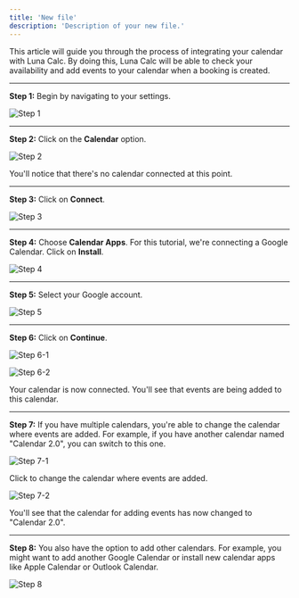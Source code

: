 ```yaml
---
title: 'New file'
description: 'Description of your new file.'
---
```

This article will guide you through the process of integrating your calendar with Luna Calc. By doing this, Luna Calc will be able to check your availability and add events to your calendar when a booking is created.

---

**Step 1:** Begin by navigating to your settings.

![Step 1](https://usercontent.in.prod.clueso.io/ebbf25da-f06e-4e91-8b05-b5f8e12127c5/b52a4b2c-9b9c-466b-a08e-6d4c896013dc/04933a65-b95f-4907-b4a1-0c9461e8895a/images/03aa0b77-5840-475d-a1f1-0692d11ff6f9.png)

---

**Step 2:** Click on the **Calendar** option.

![Step 2](https://usercontent.in.prod.clueso.io/ebbf25da-f06e-4e91-8b05-b5f8e12127c5/b52a4b2c-9b9c-466b-a08e-6d4c896013dc/04933a65-b95f-4907-b4a1-0c9461e8895a/images/d9ef9fba-f6e9-4c71-bf22-37a54572f1ae.png)

You'll notice that there's no calendar connected at this point.

---

**Step 3:** Click on **Connect**.

![Step 3](https://usercontent.in.prod.clueso.io/ebbf25da-f06e-4e91-8b05-b5f8e12127c5/b52a4b2c-9b9c-466b-a08e-6d4c896013dc/04933a65-b95f-4907-b4a1-0c9461e8895a/images/ca940270-ddf1-42a9-8e3a-5b796d9b0740.png)

---

**Step 4:** Choose **Calendar Apps**. For this tutorial, we're connecting a Google Calendar. Click on **Install**.

![Step 4](https://usercontent.in.prod.clueso.io/ebbf25da-f06e-4e91-8b05-b5f8e12127c5/b52a4b2c-9b9c-466b-a08e-6d4c896013dc/04933a65-b95f-4907-b4a1-0c9461e8895a/images/3536c0c9-c2be-448a-b3cb-d561ab508f17.png)

---

**Step 5:** Select your Google account.

![Step 5](https://usercontent.in.prod.clueso.io/ebbf25da-f06e-4e91-8b05-b5f8e12127c5/b52a4b2c-9b9c-466b-a08e-6d4c896013dc/04933a65-b95f-4907-b4a1-0c9461e8895a/images/4576a324-693f-49a8-bc5f-6cf96eda6ace.png)

---

**Step 6:** Click on **Continue**.

![Step 6-1](https://usercontent.in.prod.clueso.io/ebbf25da-f06e-4e91-8b05-b5f8e12127c5/b52a4b2c-9b9c-466b-a08e-6d4c896013dc/04933a65-b95f-4907-b4a1-0c9461e8895a/images/6a044f5b-47b0-441d-83ac-a117d832298c.png)

![Step 6-2](https://usercontent.in.prod.clueso.io/ebbf25da-f06e-4e91-8b05-b5f8e12127c5/b52a4b2c-9b9c-466b-a08e-6d4c896013dc/04933a65-b95f-4907-b4a1-0c9461e8895a/images/3604b498-0e60-46fe-ad47-9c501e809600.png)

Your calendar is now connected. You'll see that events are being added to this calendar.

---

**Step 7:** If you have multiple calendars, you're able to change the calendar where events are added. For example, if you have another calendar named "Calendar 2.0", you can switch to this one.

![Step 7-1](https://usercontent.in.prod.clueso.io/ebbf25da-f06e-4e91-8b05-b5f8e12127c5/b52a4b2c-9b9c-466b-a08e-6d4c896013dc/04933a65-b95f-4907-b4a1-0c9461e8895a/images/ce4e2bd0-3941-451f-b2d1-fe554229bb94.png)

Click to change the calendar where events are added.

![Step 7-2](https://usercontent.in.prod.clueso.io/ebbf25da-f06e-4e91-8b05-b5f8e12127c5/b52a4b2c-9b9c-466b-a08e-6d4c896013dc/04933a65-b95f-4907-b4a1-0c9461e8895a/images/7da53f2f-05a6-42e0-a657-7508b579144e.png)

You'll see that the calendar for adding events has now changed to "Calendar 2.0".

---

**Step 8:** You also have the option to add other calendars. For example, you might want to add another Google Calendar or install new calendar apps like Apple Calendar or Outlook Calendar.

![Step 8](https://usercontent.in.prod.clueso.io/ebbf25da-f06e-4e91-8b05-b5f8e12127c5/b52a4b2c-9b9c-466b-a08e-6d4c896013dc/04933a65-b95f-4907-b4a1-0c9461e8895a/images/d74f7082-ae50-475a-941b-98ef90801fdb.png)

